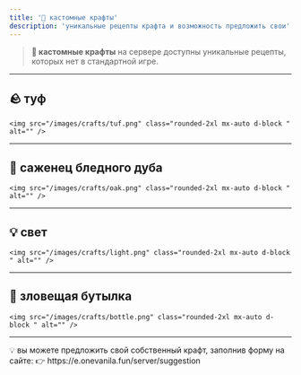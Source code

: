 ```yaml
---
title: '🧰 кастомные крафты'
description: 'уникальные рецепты крафта и возможность предложить свои'
---
```


> **🧰 кастомные крафты**
> на сервере доступны уникальные рецепты, которых нет в стандартной игре.

---

## 🪨 туф
    <img src="/images/crafts/tuf.png" class="rounded-2xl mx-auto d-block " alt="" />


---

## 🌱 саженец бледного дуба

    <img src="/images/crafts/oak.png" class="rounded-2xl mx-auto d-block " alt="" />


---

## 💡 свет

    <img src="/images/crafts/light.png" class="rounded-2xl mx-auto d-block " alt="" />


---

## 🧪 зловещая бутылка

    <img src="/images/crafts/bottle.png" class="rounded-2xl mx-auto d-block " alt="" />

---

<Note>
💡 вы можете предложить свой собственный крафт, заполнив форму на сайте:
👉 https://e.onevanila.fun/server/suggestion
</Note>
